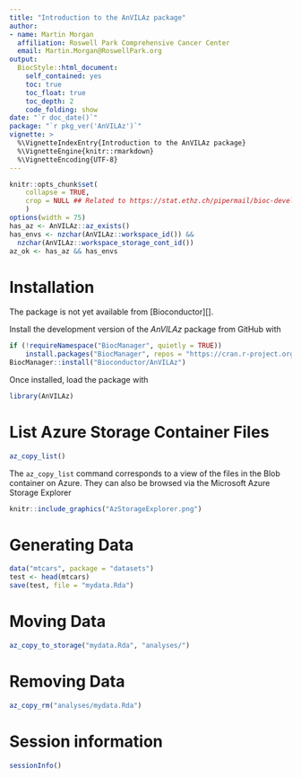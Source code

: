 ```yaml
---
title: "Introduction to the AnVILAz package"
author: 
- name: Martin Morgan
  affiliation: Roswell Park Comprehensive Cancer Center
  email: Martin.Morgan@RoswellPark.org
output: 
  BiocStyle::html_document:
    self_contained: yes
    toc: true
    toc_float: true
    toc_depth: 2
    code_folding: show
date: "`r doc_date()`"
package: "`r pkg_ver('AnVILAz')`"
vignette: >
  %\VignetteIndexEntry{Introduction to the AnVILAz package}
  %\VignetteEngine{knitr::rmarkdown}
  %\VignetteEncoding{UTF-8}  
---
```


```r
knitr::opts_chunk$set(
    collapse = TRUE,
    crop = NULL ## Related to https://stat.ethz.ch/pipermail/bioc-devel/2020-April/016656.html
    )
options(width = 75)
has_az <- AnVILAz::az_exists()
has_envs <- nzchar(AnVILAz::workspace_id()) &&
  nzchar(AnVILAz::workspace_storage_cont_id())
az_ok <- has_az && has_envs
```

# Installation

The package is not yet available from [Bioconductor][]. 

Install the development version of the _AnVILAz_ package from GitHub
with

```r
if (!requireNamespace("BiocManager", quietly = TRUE))
    install.packages("BiocManager", repos = "https://cran.r-project.org")
BiocManager::install("Bioconductor/AnVILAz")
```

Once installed, load the package with

```r
library(AnVILAz)
```

# List Azure Storage Container Files

```r
az_copy_list()
```

The `az_copy_list` command corresponds to a view of the files in the Blob
container on Azure. They can also be browsed via the Microsoft Azure Storage
Explorer

```r
knitr::include_graphics("AzStorageExplorer.png")
```

# Generating Data

```r
data("mtcars", package = "datasets")
test <- head(mtcars)
save(test, file = "mydata.Rda")
```

# Moving Data

```r
az_copy_to_storage("mydata.Rda", "analyses/")
```

# Removing Data

```r
az_copy_rm("analyses/mydata.Rda")
```

# Session information {.unnumbered}

```r
sessionInfo()
```

